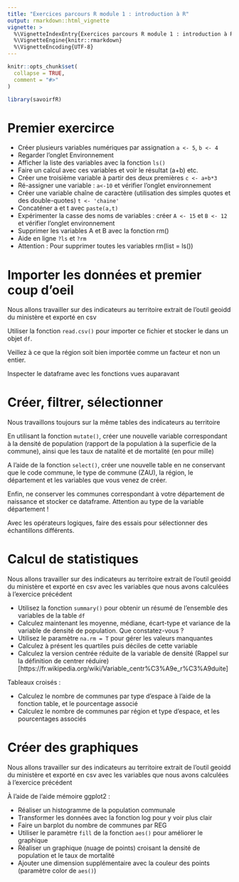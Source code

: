 ```yaml
---
title: "Exercices parcours R module 1 : introduction à R"
output: rmarkdown::html_vignette
vignette: >
  %\VignetteIndexEntry{Exercices parcours R module 1 : introduction à R}
  %\VignetteEngine{knitr::rmarkdown}
  %\VignetteEncoding{UTF-8}
---
```


```r
knitr::opts_chunk$set(
  collapse = TRUE,
  comment = "#>"
)
```

```r
library(savoirfR)
```

# Premier exercirce

- Créer plusieurs variables numériques par assignation `a <- 5`, `b <- 4`
- Regarder l’onglet Environnement
- Afficher la liste des variables avec la fonction `ls()`
- Faire un calcul avec ces variables et voir le résultat (a+b) etc.
- Créer une troisième variable à partir des deux premières `c <- a+b*3`
- Ré-assigner une variable : `a<-10` et vérifier l’onglet environnement
- Créer une variable chaîne de caractère (utilisation des simples quotes et des double-quotes) `t <- 'chaine'`
- Concaténer a et t avec `paste(a,t)`
- Expérimenter la casse des noms de variables : créer `A <- 15` et `B <- 12` et vérifier l’onglet environnement
- Supprimer les variables A et B avec la fonction rm()
- Aide en ligne `?ls` et `?rm`
- Attention : Pour supprimer toutes les variables rm(list = ls())

# Importer les données et premier coup d’oeil 

Nous allons travailler sur des indicateurs au territoire extrait de l'outil geoidd du ministère et exporté en csv

Utiliser la fonction `read.csv()` pour importer ce fichier et stocker le dans un objet `df`.

Veillez à ce que la région soit bien importée comme un facteur et non un entier.


Inspecter le dataframe avec les fonctions vues auparavant

# Créer, filtrer, sélectionner

Nous travaillons toujours sur la même tables des indicateurs au territoire

En utilisant la fonction `mutate()`, créer une nouvelle variable correspondant à la densité de population (rapport de la population à la superficie de la commune), ainsi que les taux de natalité et de mortalité (en pour mille)

A l’aide de la fonction `select()`, créer une nouvelle table en ne conservant que le code commune, le type de commune (ZAU), la région, le département et les variables que vous venez de créer.

Enfin, ne conserver les communes correspondant à votre département de naissance et stocker ce dataframe. 
Attention au type de la variable département !
  
Avec les opérateurs logiques, faire des essais pour sélectionner des échantillons différents.

# Calcul de statistiques

Nous allons travailler sur des indicateurs au territoire extrait de l'outil geoidd du ministère et exporté en csv avec les variables que nous avons calculées à l'exercice précédent


- Utilisez la fonction `summary()` pour obtenir un résumé de l’ensemble des variables de la table `df`  
- Calculez maintenant les moyenne, médiane, écart-type et variance de la variable de densité de population. Que constatez-vous ?  
- Utilisez le paramètre `na.rm = T` pour gérer les valeurs manquantes  
- Calculez à présent les quartiles puis déciles de cette variable  
- Calculez la version centrée réduite de la variable de densité (Rappel sur la définition de centrer réduire)[https://fr.wikipedia.org/wiki/Variable_centr%C3%A9e_r%C3%A9duite] 

Tableaux croisés :
  
- Calculez le nombre de communes par type d’espace à l’aide de la fonction table, et le pourcentage associé  
- Calculez le nombre de communes par région et type d’espace, et les pourcentages associés  
 
# Créer des graphiques

Nous allons travailler sur des indicateurs au territoire extrait de l'outil geoidd du ministère et exporté en csv avec les variables que nous avons calculées à l'exercice précédent

À l’aide de l’aide mémoire ggplot2 :
   
- Réaliser un histogramme de la population communale
- Transformer les données avec la fonction log pour y voir plus clair
- Faire un barplot du nombre de communes par REG
- Utiliser le paramètre `fill` de la fonction `aes()` pour améliorer le graphique
- Réaliser un graphique (nuage de points) croisant la densité de population et le taux de mortalité
- Ajouter une dimension supplémentaire avec la couleur des points (paramètre color de `aes()`)

